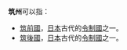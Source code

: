 '''筑州'''可以指：

* [[筑前國|筑前國]]，[[日本|日本]]古代的[[令制國|令制國]]之一。
* [[筑後國|筑後國]]，[[日本|日本]]古代的[[令制國|令制國]]之一。

{{disambig|CAT=二字消歧义}}